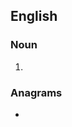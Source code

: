 ==English==

===Noun===
{{head|en|noun form}}

# {{plural of|spinet|lang=en}}

===Anagrams===
* {{anagrams|en|a=einpsst|insteps|septins|step-ins}}
